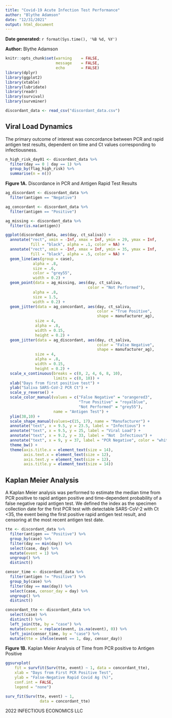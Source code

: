 ```yaml
---
title: "Covid-19 Acute Infection Test Performance"
author: "Blythe Adamson"
date: "12/31/2021"
output: html_document
---
```


__Date generated:__ `r format(Sys.time(), '%B %d, %Y')` 

__Author:__ Blythe Adamson


```r
knitr::opts_chunk$set(warning    = FALSE, 
                      message    = FALSE,
                      echo       = FALSE)
library(dplyr)
library(ggplot2)
library(xtable)
library(lubridate)
library(readr)
library(survival)
library(survminer)
```

```r
discordant_data <- read_csv("discordant_data.csv") 
```

## Viral Load Dynamics

The primary outcome of interest was concordance between PCR and rapid antigen test results, dependent on time and Ct values corresponding to infectiousness. 

```r
n_high_risk_day01 <- discordant_data %>% 
  filter(day == 0 | day == 1) %>% 
  group_by(flag_high_risk) %>% 
  summarise(n = n())
```

**Figure 1A.** Discordance in PCR and Antigen Rapid Test Results
```r

ag_discordant <- discordant_data %>% 
  filter(antigen == "Negative")

ag_concordant <- discordant_data %>% 
  filter(antigen == "Positive")

ag_missing <- discordant_data %>% 
  filter(is.na(antigen))

ggplot(discordant_data, aes(day, ct_saliva)) +
  annotate("rect", xmin = -Inf, xmax = Inf, ymin = 29, ymax = Inf, 
           fill = "black", alpha = .1, color = NA) +
  annotate("rect", xmin = -Inf, xmax = Inf, ymin = 35, ymax = Inf, 
           fill = "black", alpha = .5, color = NA) +
  geom_line(aes(group = case), 
            alpha = .8,
            size = .6,
            color = "grey55",
            width = 0.2) +
  geom_point(data = ag_missing, aes(day, ct_saliva, 
                                    color = "Not Performed"), 
            alpha = .8,
            size = 1.5, 
            width = 0.2) +
  geom_jitter(data = ag_concordant, aes(day, ct_saliva, 
                                        color = "True Positive", 
                                        shape = manufacturer_ag), 
             size = 4,
             alpha = .8,
             width = 0.15,
             height = 0.2) +
  geom_jitter(data = ag_discordant, aes(day, ct_saliva, 
                                        color = "False Negative",
                                        shape = manufacturer_ag), 
             size = 4, 
             alpha = .8,
             width = 0.15,
             height = 0.2) +
  scale_x_continuous(breaks = c(0, 2, 4, 6, 8, 10),
                     limits = c(0, 10)) +
  xlab("Days from first positive test") +
  ylab("Saliva SARS-CoV-2 PCR Ct") +
  scale_y_reverse() +
  scale_color_manual(values = c("False Negative" = "orangered3", 
                                "True Positive" = "royalblue",
                                "Not Performed" = "grey55"),
                     name = "Antigen Test") +
  ylim(38,10) +
  scale_shape_manual(values=c(15, 17), name = "Manufacturer") +
  annotate("text", x = 9.5, y = 23.5, label = "Infectious") + 
  annotate("text", x = 9.5, y = 25, label = "Viral Load") + 
  annotate("text", x = 9.2, y = 33, label = "Not  Infectious") + 
  annotate("text", x = 9, y = 37, label = "PCR Negative", color = "white") + 
  theme_bw() +
  theme(axis.title.x = element_text(size = 14),
        axis.text.x = element_text(size = 12),
        axis.text.y = element_text(size = 12),
        axis.title.y = element_text(size = 14))
```

## Kaplan Meier Analysis

A Kaplan Meier analysis was performed to estimate the median time from PCR positive to rapid antigen positive and time-dependent probability of a false negative rapid antigen test. We defined the index as the specimen collection date for the first PCR test with detectable SARS-CoV-2 with Ct <35, the event being the first positive rapid antigen test result, and censoring at the most recent antigen test date.

```r
tte <- discordant_data %>% 
  filter(antigen == "Positive") %>%
  group_by(case) %>% 
  filter(day == min(day)) %>% 
  select(case, day) %>% 
  mutate(event = 1) %>% 
  ungroup() %>% 
  distinct()

censor_time <- discordant_data %>% 
  filter(antigen != "Positive") %>%
  group_by(case) %>% 
  filter(day == max(day)) %>% 
  select(case, censor_day = day) %>% 
  ungroup() %>% 
  distinct()

concordant_tte <- discordant_data %>% 
  select(case) %>% 
  distinct() %>% 
  left_join(tte, by = "case") %>% 
  mutate(event = replace(event, is.na(event), 0)) %>% 
  left_join(censor_time, by = "case") %>% 
  mutate(tte = ifelse(event == 1, day, censor_day))
```

**Figure 1B.** Kaplan Meier Analysis of Time from PCR positive to Antigen Positive
```r
ggsurvplot(
    fit = survfit(Surv(tte, event) ~ 1, data = concordant_tte), 
    xlab = "Days from First PCR Positive Test", 
    ylab = "False-Negative Rapid Covid Ag (%)",
    conf.int = FALSE,
    legend = "none")
```

```r
surv_fit(Surv(tte, event) ~ 1,
               data = concordant_tte)
```

2022 INFECTIOUS ECONOMICS LLC
